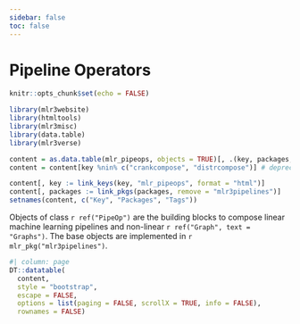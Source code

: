 ```yaml
---
sidebar: false
toc: false
---
```


# Pipeline Operators

```r
knitr::opts_chunk$set(echo = FALSE)

library(mlr3website)
library(htmltools)
library(mlr3misc)
library(data.table)
library(mlr3verse)

content = as.data.table(mlr_pipeops, objects = TRUE)[, .(key, packages, tags)]
content = content[key %nin% c("crankcompose", "distrcompose")] # deprecated, no help page

content[, key := link_keys(key, "mlr_pipeops", format = "html")]
content[, packages := link_pkgs(packages, remove = "mlr3pipelines")]
setnames(content, c("Key", "Packages", "Tags"))
```

Objects of class `r ref("PipeOp")` are the building blocks to compose linear machine learning pipelines and non-linear `r ref("Graph", text = "Graphs")`.
The base objects are implemented in `r mlr_pkg("mlr3pipelines")`.


```r
#| column: page
DT::datatable(
  content,
  style = "bootstrap",
  escape = FALSE,
  options = list(paging = FALSE, scrollX = TRUE, info = FALSE),
  rownames = FALSE)
```
